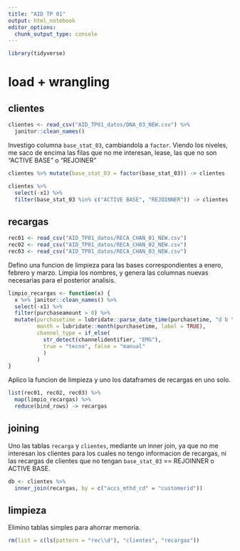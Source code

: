 ```yaml
---
title: "AID TP 01"
output: html_notebook
editor_options: 
  chunk_output_type: console
---
```


```r
library(tidyverse)
```

# load + wrangling 

## clientes

```r
clientes <- read_csv("AID_TP01_datos/DNA_03_NEW.csv") %>% 
  janitor::clean_names()
```

Investigo columna `base_stat_03`, cambiandola a `factor`. Viendo los niveles, me saco de encima las 
filas que no me interesan, lease, las que no son "ACTIVE BASE" o "REJOINER"

```r
clientes %>% mutate(base_stat_03 = factor(base_stat_03)) -> clientes

clientes %>%
  select(-x1) %>% 
  filter(base_stat_03 %in% c("ACTIVE BASE", "REJOINNER")) -> clientes
```

## recargas

```r
rec01 <- read_csv("AID_TP01_datos/RECA_CHAN_01_NEW.csv")
rec02 <- read_csv("AID_TP01_datos/RECA_CHAN_02_NEW.csv")
rec03 <- read_csv("AID_TP01_datos/RECA_CHAN_03_NEW.csv")
```

Defino una funcion de limpieza para las bases correspondientes a enero, febrero y marzo.
Limpia los nombres, y genera las columnas nuevas necesarias para el posterior analisis.

```r
limpio_recargas <- function(x) {
  x %>% janitor::clean_names() %>% 
  select(-x1) %>% 
  filter(purchaseamount > 0) %>% 
  mutate(purchasetime = lubridate::parse_date_time(purchasetime, "d b Y H M S"),
         month = lubridate::month(purchasetime, label = TRUE),
         channel_type = if_else(
           str_detect(channelidentifier, "EMG"),
           true = "tecno", false = "manual"
           )
         ) 
}
```

Aplico la funcion de limpieza y uno los dataframes de recargas en uno solo.

```r
list(rec01, rec02, rec03) %>% 
  map(limpio_recargas) %>% 
  reduce(bind_rows) -> recargas
```

## joining

Uno las tablas `recarga` y `clientes`, mediante un inner join, ya que no me interesan
los clientes para los cuales no tengo informacion de recargas, ni las recargas de clientes
que no tengan  `base_stat_03` == REJOINNER o ACTIVE BASE.

```r
db <- clientes %>% 
  inner_join(recargas, by = c("accs_mthd_cd" = "customerid"))
```

## limpieza

Elimino tablas simples para ahorrar memoria.

```r
rm(list = c(ls(pattern = "rec\\d"), "clientes", "recargas"))
```